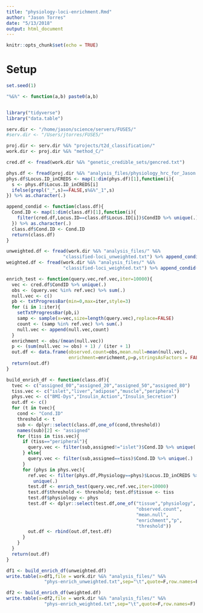 ```yaml
---
title: "physiology-loci-enrichment.Rmd"
author: "Jason Torres"
date: "5/13/2018"
output: html_document
---
```


```r
knitr::opts_chunk$set(echo = TRUE)
```

# Setup


```r

set.seed(1)

"%&%" <- function(a,b) paste0(a,b)


library("tidyverse")
library("data.table")

serv.dir <- "/home/jason/science/servers/FUSE5/"
#serv.dir <- "/Users/jtorres/FUSE5/"

proj.dir <- serv.dir %&% "projects/t2d_classification/"
work.dir <- proj.dir %&% "method_C/"

cred.df <- fread(work.dir %&% "genetic_credible_sets/gencred.txt")

```


```r

phys.df <- fread(proj.dir %&% "analysis_files/physiology_hrc_for_Jason.txt")
phys.df$Locus.ID_inCREDS <- map(1:dim(phys.df)[1],function(i){
  s <- phys.df$Locus.ID_inCREDS[i]
  ifelse(grepl("_",s)==FALSE,s%&%"_1",s)
}) %>% as.character(.)

```


```r

append_condid <- function(class.df){
  Cond.ID <- map(1:dim(class.df)[1],function(i){
    filter(cred.df,Locus.ID==class.df$Locus.ID[i])$CondID %>% unique(.)
  }) %>% as.character(.)
  class.df$Cond.ID <- Cond.ID
  return(class.df)
}

unweighted.df <- fread(work.dir %&% "analysis_files/" %&% 
                     "classified-loci_unweighted.txt") %>% append_condid(.)
weighted.df <- fread(work.dir %&% "analysis_files/" %&% 
                     "classified-loci_weighted.txt") %>% append_condid(.)
```


```r

enrich_test <- function(query.vec,ref.vec,iter=10000){
  vec <- cred.df$CondID %>% unique(.)
  obs <- (query.vec %in% ref.vec) %>% sum(.)
  null.vec <- c()
  pb <- txtProgressBar(min=0,max=iter,style=3)
  for (i in 1:iter){
    setTxtProgressBar(pb,i)
    samp <- sample(x=vec,size=length(query.vec),replace=FALSE)
    count <- (samp %in% ref.vec) %>% sum(.)
    null.vec <- append(null.vec,count)
  }
  enrichment <- obs/(mean(null.vec))
  p <- (sum(null.vec >= obs) + 1) / (iter + 1)
  out.df <- data.frame(observed.count=obs,mean.null=mean(null.vec),
                       enrichment=enrichment,p=p,stringsAsFactors = FALSE)
  return(out.df)
}

build_enrich_df <- function(class.df){
  tvec <- c("assigned_00","assigned_20","assigned_50","assigned_80")
  tiss.vec <- c("islet","liver","adipose","muscle","peripheral")
  phys.vec <- c("BMI-Dys","Insulin_Action","Insulin_Secretion")
  out.df <- c()
  for (t in tvec){
    cond <- "Cond.ID"
    threshold <- t
    sub <- dplyr::select(class.df,one_of(cond,threshold))
    names(sub)[2] <- "assigned"
    for (tiss in tiss.vec){
      if (tiss=="peripheral"){
        query.vec <- filter(sub,assigned!="islet")$Cond.ID %>% unique(.)
      } else{
        query.vec <- filter(sub,assigned==tiss)$Cond.ID %>% unique(.)
      }
      for (phys in phys.vec){
        ref.vec <- filter(phys.df,Physiology==phys)$Locus.ID_inCREDS %>% 
          unique(.)
        test.df <- enrich_test(query.vec,ref.vec,iter=10000)
        test.df$threshold <- threshold; test.df$tissue <- tiss
        test.df$physiology <- phys
        test.df <- dplyr::select(test.df,one_of("tissue","physiology",
                                                "observed.count",
                                                "mean.null",
                                                "enrichment","p",
                                                "threshold"))
        out.df <- rbind(out.df,test.df)
      }
    }
  }
  return(out.df)
}

```


```r

df1 <- build_enrich_df(unweighted.df)
write.table(x=df1,file = work.dir %&% "analysis_files/" %&% 
              "phys-enrich_unweighted.txt",sep="\t",quote=F,row.names=F)

df2 <- build_enrich_df(weighted.df)
write.table(x=df2,file = work.dir %&% "analysis_files/" %&% 
              "phys-enrich_weighted.txt",sep="\t",quote=F,row.names=F)

```

